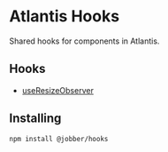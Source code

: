 
<Meta title="Packages/Hooks" />

# Atlantis Hooks

Shared hooks for components in Atlantis.

## Hooks

- [useResizeObserver](../?path=/docs/hooks-useresizeobserver--use-resize-observer)

## Installing

`npm install @jobber/hooks`
